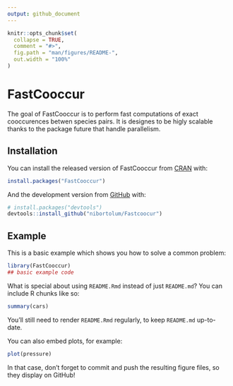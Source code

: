 ```yaml
---
output: github_document
---
```


<!-- README.md is generated from README.Rmd. Please edit that file -->

```r
knitr::opts_chunk$set(
  collapse = TRUE,
  comment = "#>",
  fig.path = "man/figures/README-",
  out.width = "100%"
)
```

# FastCooccur

<!-- badges: start -->
<!-- badges: end -->

The goal of FastCooccur is to perform fast computations of exact cooccurences betwen species pairs. It is designes to be higly scalable thanks to the package future that handle parallelism.

## Installation

You can install the released version of FastCooccur from [CRAN](https://CRAN.R-project.org) with:

``` r
install.packages("FastCooccur")
```

And the development version from [GitHub](https://github.com/) with:

``` r
# install.packages("devtools")
devtools::install_github("nibortolum/Fastcoocur")
```
## Example

This is a basic example which shows you how to solve a common problem:

```r
library(FastCooccur)
## basic example code
```

What is special about using `README.Rmd` instead of just `README.md`? You can include R chunks like so:

```r
summary(cars)
```

You'll still need to render `README.Rmd` regularly, to keep `README.md` up-to-date.

You can also embed plots, for example:

```r
plot(pressure)
```

In that case, don't forget to commit and push the resulting figure files, so they display on GitHub!
